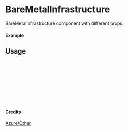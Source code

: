 
<Meta of={BareMetalInfrastructure} title="Azure/Other/BareMetalInfrastructure" />

# BareMetalInfrastructure

BareMetalInfrastructure component with different props.

#### Example

<Canvas of={BareMetalInfrastructure.Primary} />

## Usage

```ts
import { BareMetalInfrastructure } from "yadl-ui";

const Example = () => {
  return (
      <BareMetalInfrastructure />
  );
};

export default Example;
```

#### Credits
[Azure/Other](https://learn.microsoft.com/en-us/azure/architecture/icons/)

